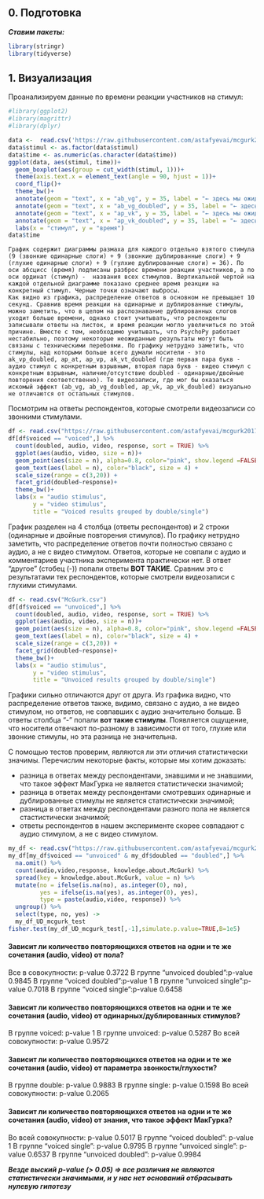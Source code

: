 ## 0. Подготовка

***Ставим пакеты:***
```r
library(stringr)
library(tidyverse)
```

## 1. Визуализация

Проанализируем данные по времени реакции участников на стимул:

```r
#library(ggplot2)
#library(magrittr)
#library(dplyr)

data <-  read.csv('https://raw.githubusercontent.com/astafyevai/mcgurk2017-2018/master/csv/time-bxplt.csv')
data$stimul <- as.factor(data$stimul)
data$time <- as.numeric(as.character(data$time))
ggplot(data, aes(stimul, time))+
  geom_boxplot(aes(group = cut_width(stimul, 1)))+
  theme(axis.text.x = element_text(angle = 90, hjust = 1))+
  coord_flip()+
  theme_bw()+
  annotate(geom = "text", x = "ab_vg", y = 35, label = "← здесь мы ожидаем эффект", color = "red")+
  annotate(geom = "text", x = "ab_vg_doubled", y = 35, label = "← здесь мы ожидаем эффект", color = "red")+
  annotate(geom = "text", x = "ap_vk", y = 35, label = "← здесь мы ожидаем эффект", color = "red")+
  annotate(geom = "text", x = "ap_vk_doubled", y = 35, label = "← здесь мы ожидаем эффект", color = "red")+
  labs(x = "стимул", y = "время")
data$time
```
    График содержит диаграммы размаха для каждого отдельно взятого стимула (9 (звонкие одинарные слоги) + 9 (звонкие дублированные слоги) + 9 (глухие одинарные слоги) + 9 (гулхие дублированные слоги) = 36). По оси абсцисс (время) подписаны разброс времени реакции участников, а по оси ординат (стимул) -  названия всех стимулов. Вертикальной чертой на каждой отдельной диаграмме показано среднее время реакции на конкретный стимул. Черные точки означают выбросы.
    Как видно из графика, распределение ответов в основном не превыщает 10 секунд. Сравнив время реакции на одинарные и дублированные стимулы, можно заметить, что в целом на распознавание дублированных слогов уходит больше времени, однако стоит учитывать, что респонденты записывали ответы на листок, и время реакции могло увеличиться по этой причине. Вместе с тем, необходимо учитывать, что PsychoPy работает нестабильно, поэтому некоторые неожиданные результаты могут быть связаны с техническими перебоями. По графику нетрудно заметить, что стимулы, над которыми больше всего думали носители - это ak_vp_doubled, ap_at, ap_vp, ak_vt_doubled (где первая пара букв - аудио стимул с конкретным взрывным, вторая пара букв - видео стимул с конкретным взрывным, наличие/отсутствие doubled - одинарные/двойные повторения соответственно). Те видеозаписи, где мог бы оказаться искомый эффект (ab_vg, ab_vg_doubled, ap_vk, ap_vk_doubled) визуально не отличаются от остальных стимулов.

Посмотрим на ответы респондентов, которые смотрели видеозаписи со звонкими стимулами.

```r
df <- read.csv("https://raw.githubusercontent.com/astafyevai/mcgurk2017-2018/master/csv/McGurk.csv")
df[df$voiced == "voiced",] %>%
  count(doubled, audio, video, response, sort = TRUE) %>% 
  ggplot(aes(audio, video, size = n))+
  geom_point(aes(size = n), alpha=0.8, color="pink", show.legend =FALSE) +
  geom_text(aes(label = n), color="black", size = 4) +
  scale_size(range = c(3,20)) +
  facet_grid(doubled~response)+
  theme_bw()+
  labs(x = "audio stimulus",
       y = "video stimulus",
       title = "Voiced results grouped by double/single")
```
График разделен на 4 столбца (ответы респондентов) и 2 строки (одинарные и двойные повторения стимулов). По графику нетрудно заметить, что распределение ответов почти полностью связано с аудио, а не с видео стимулом. Ответов, которые не совпали с аудио и комментариев участника эксперимента практически нет. В ответ "другое" (стобец (-)) попали ответы **ВОТ ТАКИЕ**. Сравним это с результатами тех респондентов, которые смотрели видеозаписи с глухими стимулами. 

```r
df <- read.csv("McGurk.csv")
df[df$voiced == "unvoiced",] %>%
  count(doubled, audio, video, response, sort = TRUE) %>% 
  ggplot(aes(audio, video, size = n))+
  geom_point(aes(size = n), alpha=0.8, color="pink", show.legend =FALSE) +
  geom_text(aes(label = n), color="black", size = 4) +
  scale_size(range = c(3,20)) +
  facet_grid(doubled~response)+
  theme_bw()+
  labs(x = "audio stimulus",
       y = "video stimulus",
       title = "Unvoiced results grouped by double/single")
```
Графики сильно отличаются друг от друга. Из графика видно, что  распределение ответов также, видимо, связано с аудио, а не видео стимулом, но ответов, не совпавших с аудио значительно больше. В ответы столбца "-" попали **вот такие стимулы**.
Появляется ощущение, что носители отвечают по-разному в зависимости от того, глухие или звонкие стимулы, но эта разница не значительна. 

С помощью тестов проверим, являются ли эти отличия статистически значимы. Перечислим некоторые факты, которые мы хотим доказать:

+ разница в ответах между респондентами, знавшими и не знавшими, что такое эффект МакГурка не является статистически значимой;
+ разница в ответах между респондентами смотревших одинарные и дублированные стимулы не является статистически значимой;
+ разница в ответах между респондентами разного пола не является стастистически значимой;
+ ответы респондентов в нашем эксперименте скорее совпадают с аудио стимулом, а не с видео стимулом.

```r
my_df <- read.csv("https://raw.githubusercontent.com/astafyevai/mcgurk2017-2018/master/csv/McGurk.csv")
my_df[my_df$voiced == "unvoiced" & my_df$doubled == "doubled",] %>%
  na.omit() %>% 
  count(audio,video,response, knowledge.about.McGurk) %>% 
  spread(key = knowledge.about.McGurk, value = n) %>% 
  mutate(no = ifelse(is.na(no), as.integer(0), no),
         yes = ifelse(is.na(yes), as.integer(0), yes),
         type = paste(audio,video, response)) %>% 
  ungroup() %>% 
  select(type, no, yes) ->
  my_df_UD_mcgurk_test
fisher.test(my_df_UD_mcgurk_test[,-1],simulate.p.value=TRUE,B=1e5)
```

#### Зависит ли количество повторяющихся ответов на одни и те же сочетания (audio, video) от пола?
Все в совокупности: p-value 0.3722
В группе "unvoiced doubled":p-value 0.9845
В группе "voiced doubled":p-value 1
В группе "unvoiced single":p-value 0.7018
В группе "voiced single":p-value 0.6458

#### Зависит ли количество повторяющихся ответов на одни и те же сочетания (audio, video) от одинарных/дублированных стимулов?
В группе voiced: p-value 1
В группе unvoiced: p-value 0.5287
Во всей совокупности: p-value 0.9572 

#### Зависит ли количество повторяющихся ответов на одни и те же сочетания (audio, video) от параметра звонкости/глухости?
В группе double: p-value 0.9883
В группе single: p-value 0.1598
Во всей совокупности: p-value 0.2065

#### Зависит ли количество повторяющихся ответов на одни и те же сочетания (audio, video) от знания, что такое эффект МакГурка?
Во всей совокупности: p-value 0.5017
В группе "voiced doubled": p-value 1
В группе "voiced single": p-value 0.9795
В группе "unvoiced single": p-value 0.6537
В группе "unvoiced doubled": p-value 0.9984


***Везде выский p-value (> 0.05) => все различия не являются статистически значимыми, и у нас нет оснований отбрасывать нулевую гипотезу***

 
